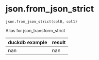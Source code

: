 # json.from_json_strict { #duckops.json.from_json_strict }

`json.from_json_strict(col0, col1)`

Alias for json_transform_strict

| duckdb example | result |
| -------------- | ------ |
| nan | nan |
